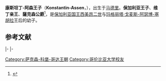 {{expand|time=2015-01-08T10:26:40+00:00}}
{{refimprove|time=2015-01-08T10:26:40+00:00}}
{{Infobox royalty
|name=康斯坦丁-阿森王子
|title='''维丁親王'''
|father=[[西美昂二世·萨克森-科堡-哥达斯基|西美昂二世]]
|mother=[[玛格丽塔·戈麦斯-阿瑟博-塞胡拉|玛格丽塔·戈麦斯-阿瑟博-塞胡拉]]
|spouse=玛丽亚·加西亚·德·拉·拉茜亚-戈尔塔萨
|issue=翁贝托王子<br>索菲亚公主
|birth_date={{Birth date and age|1967|12|5|df=y}}
|house=[[萨克森-科堡-哥达|萨克森-科堡-哥达王室]]
}}

'''康斯坦丁-阿森王子'''（'''Konstantin-Assen'''，{{bd|1967年|12月5日}}），出生于[[马德里|马德里]]。'''保加利亚王子'''、'''维丁亲王'''、'''薩克森公爵'''<ref>{{cite web|title=HRH PRINCE KONSTANTIN-ASSEN OF VIDIN|url=http://www.kingsimeon.bg/pages/show/id/30|publisher=Official website of King Simeon II|deadurl=yes|archiveurl=https://web.archive.org/web/20110123070432/http://www.kingsimeon.bg/pages/show/id/30|archivedate=2011-01-23}}</ref>，是[[保加利亚君主列表|保加利亚国王]][[西美昂二世·萨克森-科堡-哥达斯基|西美昂二世]]与[[玛格丽塔·戈麦斯-阿瑟博-塞胡拉|玛格丽塔·戈麦斯-阿瑟博-塞胡拉]]王后的幼子。

==参考文献==
{{reflist}}

{{S-start}}
{{S-hou|{{link-en|保加利亚王室|Bulgarian royal family|萨克森-科堡-哥达王朝}}|1967年|12月5日|||[[韋廷王朝|韋廷王朝]]}}
{{S-roy|bg}}
|-
{{S-bef|rows=2|before=泰爾索}}
{{S-ttl|title={{link-en|保加利亚沙皇皇位繼承順序|Line of succession to the former Bulgarian throne}}||years=第十位}}
{{S-aft|rows=2|after=翁貝托}}
|-
{{S-ttl|title={{link-en|前哥达王朝王位繼承順序|Line of succession to the former Saxon thrones#Ducal House of Saxe-Coburg and Gotha|萨克森-科堡-哥达王朝王位繼承順序}}|years=第十八位}}
{{End}}

{{DEFAULTSORT:Konstantin-Assen}}
[[Category:萨克森-科堡-哥达王朝|Category:萨克森-科堡-哥达王朝]]
[[Category:哥伦比亚大学校友|Category:哥伦比亚大学校友]]
